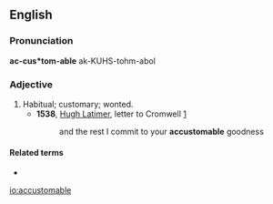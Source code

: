 ==English==

===Pronunciation===
'''ac-cus*tom-able'''
ak-KUHS-tohm-abol

===Adjective===
{{head|en|adjective}}

# Habitual; customary; wonted.
#* '''1538''', [[w:Hugh Latimer|Hugh Latimer]], letter to Cromwell [http://books.google.com/books?id=y5nVKvA2KoAC&pg=PA387&dq=accustomable+inauthor:Latimer&hl=en&ei=YvluTfjzN8iatwfw0pnFCg&sa=X&oi=book_result&ct=result&resnum=2&ved=0CC8Q6AEwAQ#v=onepage&q=accustomable%20inauthor%3ALatimer&f=false]
#*: and the rest I commit to your '''accustomable''' goodness

====Related terms====
* {{l|en|accustomably}}

[[io:accustomable]]